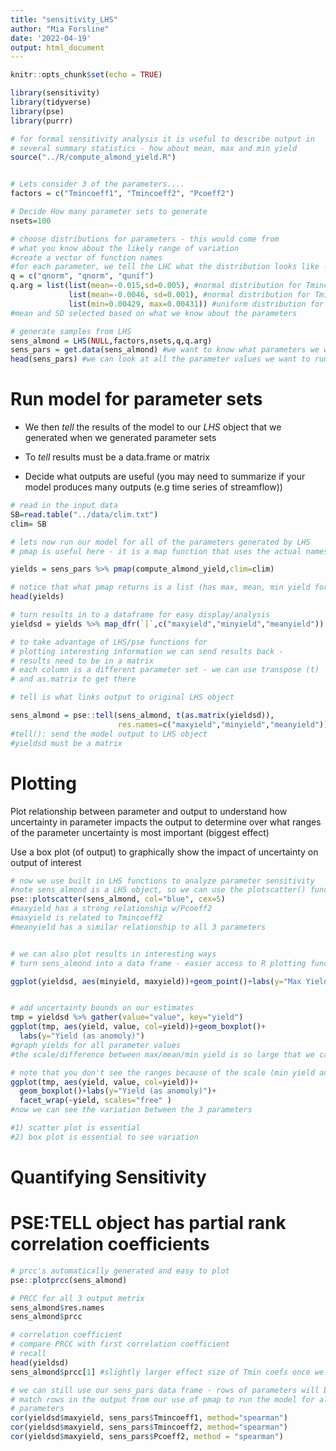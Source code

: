 ```yaml
---
title: "sensitivity_LHS"
author: "Mia Forsline"
date: '2022-04-19'
output: html_document
---
```


```r
knitr::opts_chunk$set(echo = TRUE)

library(sensitivity)
library(tidyverse)
library(pse)
library(purrr)
```


```r
# for formal sensitivity analysis it is useful to describe output in
# several summary statistics - how about mean, max and min yield
source("../R/compute_almond_yield.R")


# Lets consider 3 of the parameters....
factors = c("Tmincoeff1", "Tmincoeff2", "Pcoeff2")

# Decide How many parameter sets to generate
nsets=100

# choose distributions for parameters - this would come from
# what you know about the likely range of variation
#create a vector of function names 
#for each parameter, we tell the LHC what the distribution looks like - we're saying Tmin1 and Tmin2 come from normal distributions while Pcoeff comes from a uniform distribution 
q = c("qnorm", "qnorm", "qunif")
q.arg = list(list(mean=-0.015,sd=0.005), #normal distribution for Tmincoeff1
             list(mean=-0.0046, sd=0.001), #normal distribution for Tmincoeff2
             list(min=0.00429, max=0.00431)) #uniform distribution for Pcoeff2 
#mean and SD selected based on what we know about the parameters 

# generate samples from LHS
sens_almond = LHS(NULL,factors,nsets,q,q.arg) 
sens_pars = get.data(sens_almond) #we want to know what parameters we want to run 
head(sens_pars) #we can look at all the parameter values we want to run - we will have 100 parameter sets 
```

# Run model for parameter sets


* We then *tell* the results of the model to our *LHS* object that we generated when we generated parameter sets 

* To *tell* results must be a data.frame or matrix

* Decide what outputs are useful (you may need to summarize if your model
produces many outputs (e.g time series of streamflow))



```r
# read in the input data
SB=read.table("../data/clim.txt")
clim= SB

# lets now run our model for all of the parameters generated by LHS
# pmap is useful here - it is a map function that uses the actual names of input parameters

yields = sens_pars %>% pmap(compute_almond_yield,clim=clim)

# notice that what pmap returns is a list (has max, mean, min yield for each parameter set)
head(yields)

# turn results in to a dataframe for easy display/analysis
yieldsd = yields %>% map_dfr(`[`,c("maxyield","minyield","meanyield"))

# to take advantage of LHS/pse functions for 
# plotting interesting information we can send results back - 
# results need to be in a matrix
# each column is a different parameter set - we can use transpose (t)
# and as.matrix to get there

# tell is what links output to original LHS object

sens_almond = pse::tell(sens_almond, t(as.matrix(yieldsd)),
                        res.names=c("maxyield","minyield","meanyield"))
#tell(): send the model output to LHS object 
#yieldsd must be a matrix 
```


#  Plotting 

Plot relationship between parameter and output
to understand how uncertainty in parameter impacts the output to determine over what ranges of the parameter uncertainty is most important (biggest effect)


Use a box plot (of output)
to graphically show the impact of uncertainty on output of interest


```r
# now we use built in LHS functions to analyze parameter sensitivity
#note sens_almond is a LHS object, so we can use the plotscatter() function 
pse::plotscatter(sens_almond, col="blue", cex=5)
#maxyield has a strong relationship w/Pcoeff2
#maxyield is related to Tmincoeff2 
#meanyield has a similar relationship to all 3 parameters 


# we can also plot results in interesting ways
# turn sens_almond into a data frame - easier access to R plotting functions

ggplot(yieldsd, aes(minyield, maxyield))+geom_point()+labs(y="Max Yield (as anomoly)", "Min Yield (as anomoly")


# add uncertainty bounds on our estimates
tmp = yieldsd %>% gather(value="value", key="yield")
ggplot(tmp, aes(yield, value, col=yield))+geom_boxplot()+
  labs(y="Yield (as anomoly)")
#graph yields for all parameter values 
#the scale/difference between max/mean/min yield is so large that we can't see variation between the 3 parameteres 

# note that you don't see the ranges because of the scale (min yield anomoly much smaller than max) - here's a more informative way to graph
ggplot(tmp, aes(yield, value, col=yield))+
  geom_boxplot()+labs(y="Yield (as anomoly)")+
  facet_wrap(~yield, scales="free" )
#now we can see the variation between the 3 parameters 

#1) scatter plot is essential
#2) box plot is essential to see variation 
```

# Quantifying Sensitivity


# PSE:TELL object  has partial rank correlation coefficients

```r
# prcc's automatically generated and easy to plot
pse::plotprcc(sens_almond)

# PRCC for all 3 output metrix
sens_almond$res.names
sens_almond$prcc

# correlation coefficient
# compare PRCC with first correlation coefficient
# recall
head(yieldsd)
sens_almond$prcc[1] #slightly larger effect size of Tmin coefs once we account for Pcoeff2 

# we can still use our sens_pars data frame - rows of parameters will be
# match rows in the output from our use of pmap to run the model for all 
# parameters
cor(yieldsd$maxyield, sens_pars$Tmincoeff1, method="spearman")
cor(yieldsd$maxyield, sens_pars$Tmincoeff2, method="spearman")
cor(yieldsd$maxyield, sens_pars$Pcoeff2, method = "spearman")
```



